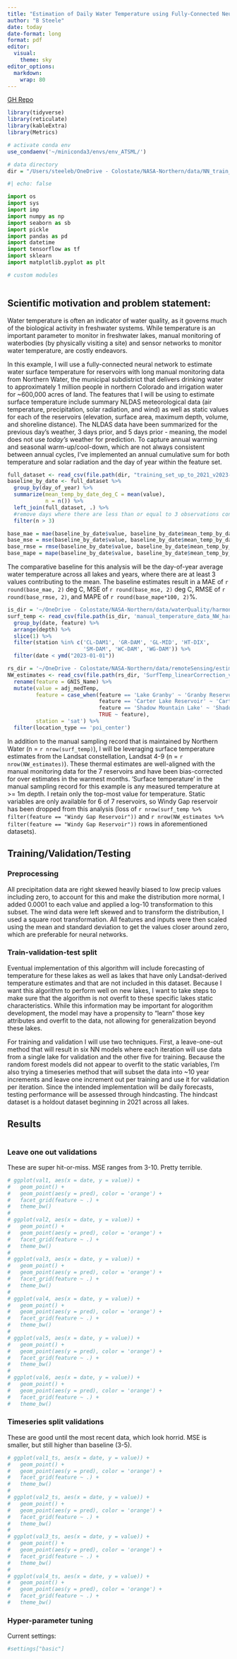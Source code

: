 ```yaml
---
title: "Estimation of Daily Water Temperature using Fully-Connected Neural Networks"
author: "B Steele"
date: today
date-format: long
format: pdf
editor: 
  visual:
    theme: sky
editor_options:
  markdown:
    wrap: 80
---
```


[GH Repo](https://github.com/steeleb/ATS-ML-Fall2023)

```r
library(tidyverse)
library(reticulate)
library(kableExtra)
library(Metrics)

# activate conda env
use_condaenv('~/miniconda3/envs/env_ATSML/')

# data directory
dir = "/Users/steeleb/OneDrive - Colostate/NASA-Northern/data/NN_train_val_test/"
```

```python
#| echo: false

import os
import sys
import imp
import numpy as np
import seaborn as sb
import pickle
import pandas as pd
import datetime
import tensorflow as tf
import sklearn
import matplotlib.pyplot as plt

# custom modules



```

## Scientific motivation and problem statement:

Water temperature is often an indicator of water quality, as it governs much of
the biological activity in freshwater systems. While temperature is an important
parameter to monitor in freshwater lakes, manual monitoring of waterbodies (by
physically visiting a site) and sensor networks to monitor water temperature,
are costly endeavors.

In this example, I will use a fully-connected neural network to estimate water
surface temperature for reservoirs with long manual monitoring data from
Northern Water, the municipal subdistrict that delivers drinking water to
approximately 1 million people in northern Colorado and irrigation water for
\~600,000 acres of land. The features that I will be using to estimate surface
temperature include summary NLDAS meteorological data (air temperature,
precipitation, solar radiation, and wind) as well as static values for each of
the reservoirs (elevation, surface area, maximum depth, volume, and shoreline
distance). The NLDAS data have been summarized for the previous day's weather, 3
days prior, and 5 days prior - meaning, the model does not use *today's* weather
for prediction. To capture annual warming and seasonal warm-up/cool-down, which
are not always consistent between annual cycles, I've implemented an annual
cumulative sum for both temperature and solar radiation and the day of year
within the feature set.

```r
full_dataset <- read_csv(file.path(dir, "training_set_up_to_2021_v2023-11-08.csv"))
baseline_by_date <- full_dataset %>% 
  group_by(day_of_year) %>% 
  summarize(mean_temp_by_date_deg_C = mean(value),
            n = n()) %>% 
  left_join(full_dataset, .) %>% 
  #remove days where there are less than or equal to 3 observations contributing to the mean
  filter(n > 3)

base_mae = mae(baseline_by_date$value, baseline_by_date$mean_temp_by_date_deg_C)
base_mse = mse(baseline_by_date$value, baseline_by_date$mean_temp_by_date_deg_C)
base_rmse = rmse(baseline_by_date$value, baseline_by_date$mean_temp_by_date_deg_C)
base_mape = mape(baseline_by_date$value, baseline_by_date$mean_temp_by_date_deg_C)
```

The comparative baseline for this analysis will be the day-of-year average water
temperature across all lakes and years, where there are at least 3 values
contributing to the mean. The baseline estimates result in a MAE of
`r round(base_mae, 2)` deg C, MSE of `r round(base_mse, 2)` deg C, RMSE of
`r round(base_rmse, 2)`, and MAPE of `r round(base_mape*100, 2)`%.

```r
is_dir = '~/OneDrive - Colostate/NASA-Northern/data/waterQuality/harmonized/'
surf_temp <- read_csv(file.path(is_dir, 'manual_temperature_data_NW_harmonized_v2023-08-30.csv')) %>% 
  group_by(date, feature) %>% 
  arrange(depth) %>% 
  slice(1) %>% 
  filter(station %in% c('CL-DAM1', 'GR-DAM', 'GL-MID', 'HT-DIX', 
                        'SM-DAM', 'WC-DAM', 'WG-DAM')) %>%
  filter(date < ymd("2023-01-01"))

rs_dir = '~/OneDrive - Colostate/NASA-Northern/data/remoteSensing/estimates/'
NW_estimates <- read_csv(file.path(rs_dir, 'SurfTemp_linearCorrection_v2023-09-28.csv')) %>% 
  rename(feature = GNIS_Name) %>% 
  mutate(value = adj_medTemp,
         feature = case_when(feature == 'Lake Granby' ~ 'Granby Reservoir',
                             feature == 'Carter Lake Reservoir' ~ 'Carter Lake',
                             feature == 'Shadow Mountain Lake' ~ 'Shadow Mountain Reservoir',
                             TRUE ~ feature),
         station = 'sat') %>% 
  filter(location_type == 'poi_center')
```

In addition to the manual sampling record that is maintained by Northern Water
(n = `r nrow(surf_temp)`), I will be leveraging surface temperature estimates
from the Landsat constellation, Landsat 4-9 (n = `r nrow(NW_estimates)`). These
thermal estimates are well-aligned with the manual monitoring data for the 7
reservoirs and have been bias-corrected for over estimates in the warmest
months. 'Surface temperature' in the manual sampling record for this example is
any measured temperature at \>= 1m depth. I retain only the top-most value for
temperature. Static variables are only available for 6 of 7 reservoirs, so Windy
Gap reservoir has been dropped from this analysis (loss of
`r nrow(surf_temp %>% filter(feature == "Windy Gap Reservoir"))` and
`r nrow(NW_estimates %>% filter(feature == "Windy Gap Reservoir"))` rows in
aforementioned datasets).

## Training/Validation/Testing

### Preprocessing

All precipitation data are right skewed heavily biased to low precip values
including zero, to account for this and make the distribution more normal, I
added 0.0001 to each value and applied a log-10 transformation to this subset.
The wind data were left skewed and to transform the distribution, I used a
square root transformation. All features and inputs were then scaled using the
mean and standard deviation to get the values closer around zero, which are
preferable for neural networks.

### Train-validation-test split

Eventual implementation of this algorithm will include forecasting of
temperature for these lakes as well as lakes that have only Landsat-derived
temperature estimates and that are not included in this dataset. Because I want
this algorithm to perform well on new lakes, I want to take steps to make sure
that the algorithm is not overfit to these specific lakes static
characteristics. While this information may be important for alogorithm
development, the model may have a propensity to "learn" those key attributes and
overfit to the data, not allowing for generalization beyond these lakes.

For training and validation I will use two techniques. First, a leave-one-out
method that will result in six NN models where each iteration will use data from
a single lake for validation and the other five for training. Because the random
forest models did not appear to overfit to the static variables, I'm also trying
a timeseries method that will subset the data into \~10 year increments and
leave one increment out per training and use it for validation per iteration.
Since the intended implementation will be daily forecasts, testing performance
will be assessed through hindcasting. The hindcast dataset is a holdout dataset
beginning in 2021 across all lakes.

## Results

```python

```

### Leave one out validations

These are super hit-or-miss. MSE ranges from 3-10. Pretty terrible.

```r
# ggplot(val1, aes(x = date, y = value)) +
#   geom_point() +
#   geom_point(aes(y = pred), color = 'orange') +
#   facet_grid(feature ~ .) +
#   theme_bw()
# 
# ggplot(val2, aes(x = date, y = value)) +
#   geom_point() +
#   geom_point(aes(y = pred), color = 'orange') +
#   facet_grid(feature ~ .) +
#   theme_bw()
# 
# ggplot(val3, aes(x = date, y = value)) +
#   geom_point() +
#   geom_point(aes(y = pred), color = 'orange') +
#   facet_grid(feature ~ .) +
#   theme_bw()
# 
# ggplot(val4, aes(x = date, y = value)) +
#   geom_point() +
#   geom_point(aes(y = pred), color = 'orange') +
#   facet_grid(feature ~ .) +
#   theme_bw()
# 
# ggplot(val5, aes(x = date, y = value)) +
#   geom_point() +
#   geom_point(aes(y = pred), color = 'orange') +
#   facet_grid(feature ~ .) +
#   theme_bw()
# 
# ggplot(val6, aes(x = date, y = value)) +
#   geom_point() +
#   geom_point(aes(y = pred), color = 'orange') +
#   facet_grid(feature ~ .) +
#   theme_bw()

```

### Timeseries split validations

These are good until the most recent data, which look horrid. MSE is smaller,
but still higher than baseline (3-5).

```r
# ggplot(val1_ts, aes(x = date, y = value)) +
#   geom_point() +
#   geom_point(aes(y = pred), color = 'orange') +
#   facet_grid(feature ~ .) +
#   theme_bw()
# 
# ggplot(val2_ts, aes(x = date, y = value)) +
#   geom_point() +
#   geom_point(aes(y = pred), color = 'orange') +
#   facet_grid(feature ~ .) +
#   theme_bw()
# 
# ggplot(val3_ts, aes(x = date, y = value)) +
#   geom_point() +
#   geom_point(aes(y = pred), color = 'orange') +
#   facet_grid(feature ~ .) +
#   theme_bw()
# 
# ggplot(val4_ts, aes(x = date, y = value)) +
#   geom_point() +
#   geom_point(aes(y = pred), color = 'orange') +
#   facet_grid(feature ~ .) +
#   theme_bw()
```

### Hyper-parameter tuning

Current settings:

```python
#settings["basic"]
```

<!-- ### Hindcasting application -->

<!-- ### Discussion -->

<!-- ## Supporting Figures -->
